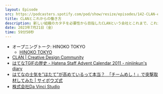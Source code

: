 ```yaml
---
layout: Episode
src: https://podcasters.spotify.com/pod/show/resize/episodes/142-CLAN-e275jfj
title: CLANとこれからの働き方
description: 新しい組織のカタチを必要性から目指したCLANという会社とこれまで、これからの働き方について話しました。
date: 2023年7月21日（金）
time: 59分50秒
---
```


- オープニングトーク: HINOKO TOKYO
  - [HINOKO TOKYO](https://hinoko.jp/)
- [CLAN | Creative Design Community](https://clan.club/)
- [はてなTGIFの歴史 - Hatena Staff Advent Calendar 2011 - ninjinkun's diary](https://ninjinkun.hatenablog.com/entry/2011/12/24/114020)
- [はてなの士気を”ほたて”が高めているって本当？　「チームめし！」で突撃取材してみた | サイボウズ式](https://cybozushiki.cybozu.co.jp/?p=12213)
- [株式会社Da Vinci Studio](https://da-vinci-studio.com/)
